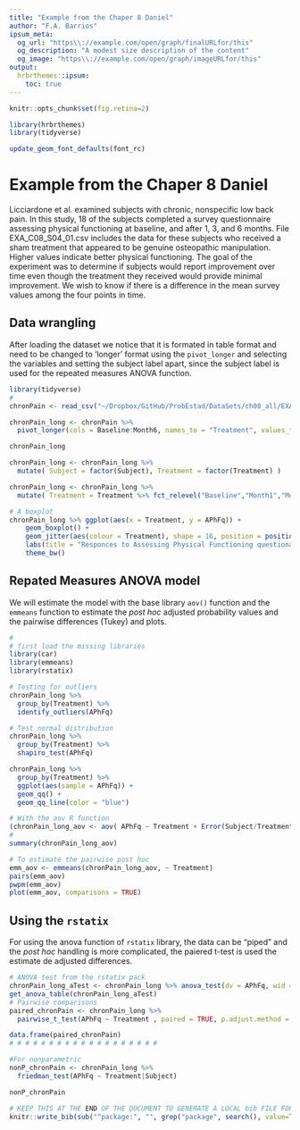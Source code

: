 ```yaml
---
title: "Example from the Chaper 8 Daniel"
author: "F.A. Barrios"
ipsum_meta:
  og_url: "https\\://example.com/open/graph/finalURLfor/this"
  og_description: "A modest size description of the content"
  og_image: "https\\://example.com/open/graph/imageURLfor/this"
output: 
  hrbrthemes::ipsum:
    toc: true
---
```

```r
knitr::opts_chunk$set(fig.retina=2)
```

```r
library(hrbrthemes)
library(tidyverse)

update_geom_font_defaults(font_rc)
```

# Example from the Chaper 8 Daniel  
Licciardone et al. examined subjects with chronic, nonspecific low back pain. In this study, 18 of the subjects completed a survey questionnaire assessing physical functioning at baseline, and after 1, 3, and 6 months. File EXA_C08_S04_01.csv includes the data for these subjects who received a sham treatment that appeared to be genuine osteopathic manipulation. Higher values indicate better physical functioning. The goal of the experiment was to determine if subjects would report improvement over time even though the treatment they received would provide minimal improvement. We wish to know if there is a difference in the mean survey values among the four points in time.  

## Data wrangling  
After loading the dataset we notice that it is formated in table format and need to be changed to 'longer' format using the `pivot_longer` and selecting the variables and setting the subject label apart, since the subject label is used for the repeated measures ANOVA function.    

```r
library(tidyverse)
#
chronPain <- read_csv("~/Dropbox/GitHub/ProbEstad/DataSets/ch08_all/EXA_C08_S04_01.csv", col_names = TRUE, show_col_types = FALSE)

chronPain_long <- chronPain %>%
  pivot_longer(cols = Baseline:Month6, names_to = "Treatment", values_to = "APhFq")

chronPain_long

chronPain_long <- chronPain_long %>%
  mutate( Subject = factor(Subject), Treatment = factor(Treatment) )

chronPain_long <- chronPain_long %>%
  mutate( Treatment = Treatment %>% fct_relevel("Baseline","Month1","Month3","Month6") )

# A boxplot
chronPain_long %>% ggplot(aes(x = Treatment, y = APhFq)) +
    geom_boxplot() +
    geom_jitter(aes(colour = Treatment), shape = 16, position = position_jitter(seed = 123)) +
    labs(title = "Responces to Assessing Physical Functioning questionaire (APhFq)") +
    theme_bw()

```

## Repated Measures ANOVA model  
We will estimate the model with the base library `aov()` function and the `emmeans` function to estimate the *post hoc* adjusted probability values and the pairwise differences (Tukey) and plots.     

```r
#
# first load the missing libraries
library(car)
library(emmeans)
library(rstatix)

# Testing for outliers
chronPain_long %>% 
  group_by(Treatment) %>% 
  identify_outliers(APhFq)

# Test normal distribution
chronPain_long %>% 
  group_by(Treatment) %>% 
  shapiro_test(APhFq)

chronPain_long %>% 
  group_by(Treatment) %>% 
  ggplot(aes(sample = APhFq)) +
  geom_qq() +
  geom_qq_line(color = "blue")

# With the aov R function
(chronPain_long_aov <- aov( APhFq ~ Treatment + Error(Subject/Treatment), data = chronPain_long ))
#
summary(chronPain_long_aov)

# To estimate the pairwise post hoc
emm_aov <- emmeans(chronPain_long_aov, ~ Treatment)
pairs(emm_aov)
pwpm(emm_aov)
plot(emm_aov, comparisons = TRUE)
```

## Using the `rstatix`  
For using the anova function of `rstatix` library, the data can be "piped" and the *post hoc* handling is more complicated, the paiered t-test is used the estimate de adjusted differences.  

```r

# ANOVA test from the rstatix pack
chronPain_long_aTest <- chronPain_long %>% anova_test(dv = APhFq, wid = Subject, within = Treatment)
get_anova_table(chronPain_long_aTest)
# Pairwise comparisons
paired_chronPain <- chronPain_long %>% 
  pairwise_t_test(APhFq ~ Treatment , paired = TRUE, p.adjust.method = "bonferroni")

data.frame(paired_chronPain)
# # # # # # # # # # # # # # # # # # # 

#For nonparametric
nonP_chronPain <- chronPain_long %>%
  friedman_test(APhFq ~ Treatment|Subject)

nonP_chronPain

```

```r
# KEEP THIS AT THE END OF THE DOCUMENT TO GENERATE A LOCAL bib FILE FOR PKGS USED
knitr::write_bib(sub("^package:", "", grep("package", search(), value=TRUE)), file='skeleton.bib')
```